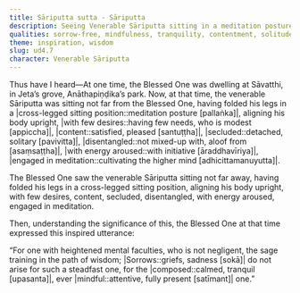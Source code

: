 ```yaml
---
title: Sāriputta sutta - Sāriputta
description: Seeing Venerable Sāriputta sitting in a meditation posture, content, secluded, disentangled and with energy aroused for cultivation of the mind, the Buddha expresses an inspired utterance.
qualities: sorrow-free, mindfulness, tranquility, contentment, solitude, rousing of energy, cultivation
theme: inspiration, wisdom
slug: ud4.7
character: Venerable Sāriputta
---
```


Thus have I heard—At one time, the Blessed One was dwelling at Sāvatthi, in Jeta’s grove, Anāthapiṇḍika’s park. Now, at that time, the venerable Sāriputta was sitting not far from the Blessed One, having folded his legs in a |cross-legged sitting position::meditation posture [pallaṅka]|, aligning his body upright, |with few desires::having few needs, who is modest [appiccha]|, |content::satisfied, pleased [santuṭṭha]|, |secluded::detached, solitary [pavivitta]|, |disentangled::not mixed-up with, aloof from [asaṃsaṭṭha]|, |with energy aroused::with initiative [āraddhavīriya]|, |engaged in meditation::cultivating the higher mind [adhicittamanuyutta]|.

The Blessed One saw the venerable Sāriputta sitting not far away, having folded his legs in a cross-legged sitting position, aligning his body upright, with few desires, content, secluded, disentangled, with energy aroused, engaged in meditation.

Then, understanding the significance of this, the Blessed One at that time expressed this inspired utterance:

“For one with heightened mental faculties, who is not negligent,
the sage training in the path of wisdom;
|Sorrows::griefs, sadness [sokā]| do not arise for such a steadfast one,
for the |composed::calmed, tranquil [upasanta]|, ever |mindful::attentive, fully present [satīmant]| one.”